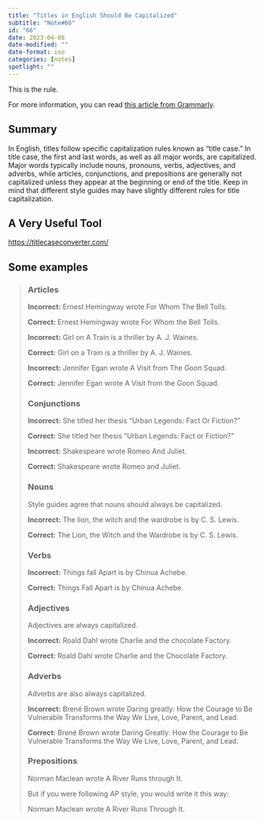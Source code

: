 ```yaml
---
title: "Titles in English Should Be Capitalized"
subtitle: "Note#66"
id: "66"
date: 2023-04-08
date-modified: ""
date-format: iso
categories: [notes]
spotlight: ""
---
```

This is the rule.

For more information, you can read [this article from Grammarly](https://www.grammarly.com/blog/capitalization-in-the-titles/).

## Summary

In English, titles follow specific capitalization rules known as "title case." In title case, the first and last words, as well as all major words, are capitalized. Major words typically include nouns, pronouns, verbs, adjectives, and adverbs, while articles, conjunctions, and prepositions are generally not capitalized unless they appear at the beginning or end of the title. Keep in mind that different style guides may have slightly different rules for title capitalization.

## A Very Useful Tool

<https://titlecaseconverter.com/>

## Some examples

> ### Articles
>
> **Incorrect:** Ernest Hemingway wrote For Whom The Bell Tolls.
>
> **Correct:** Ernest Hemingway wrote For Whom the Bell Tolls.
>
> **Incorrect:** Girl on A Train is a thriller by A. J. Waines.
>
> **Correct:** Girl on a Train is a thriller by A. J. Waines.
>
> **Incorrect:** Jennifer Egan wrote A Visit from The Goon Squad.
>
> **Correct:** Jennifer Egan wrote A Visit from the Goon Squad.
>
> ### Conjunctions
>
> **Incorrect:** She titled her thesis “Urban Legends: Fact Or Fiction?”
>
> **Correct:** She titled her thesis “Urban Legends: Fact or Fiction?”
>
> **Incorrect:** Shakespeare wrote Romeo And Juliet.
>
> **Correct:** Shakespeare wrote Romeo and Juliet.
>
> ### Nouns
>
> Style guides agree that nouns should always be capitalized.
>
> **Incorrect:** The lion, the witch and the wardrobe is by C. S. Lewis.
>
> **Correct:** The Lion, the Witch and the Wardrobe is by C. S. Lewis.
>
> ### Verbs
>
> **Incorrect:** Things fall Apart is by Chinua Achebe.
>
> **Correct:** Things Fall Apart is by Chinua Achebe.
>
> ### Adjectives
>
> Adjectives are always capitalized.
>
> **Incorrect:** Roald Dahl wrote Charlie and the chocolate Factory.
>
> **Correct:** Roald Dahl wrote Charlie and the Chocolate Factory.
>
> ### Adverbs
>
> Adverbs are also always capitalized.
>
> **Incorrect:** Brené Brown wrote Daring greatly: How the Courage to Be Vulnerable Transforms the Way We Live, Love, Parent, and Lead.
>
> **Correct:** Brené Brown wrote Daring Greatly: How the Courage to Be Vulnerable Transforms the Way We Live, Love, Parent, and Lead.
>
> ### Prepositions
>
> Norman Maclean wrote A River Runs through It.
>
> But if you were following AP style, you would write it this way:
>
> Norman Maclean wrote A River Runs Through It.
